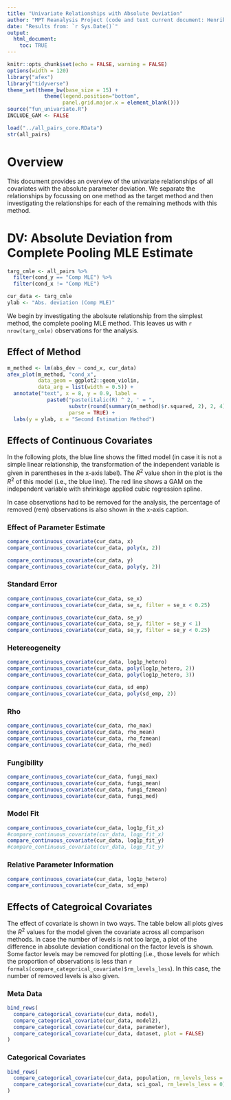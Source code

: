 ```yaml
---
title: "Univariate Relationships with Absolute Deviation"
author: "MPT Reanalysis Project (code and text current document: Henrik Singmann)"
date: "Results from: `r Sys.Date()`"
output: 
  html_document:
    toc: TRUE
---
```


<style>
  .main-container {
    max-width: 1200px !important;
  }
</style>


```r
knitr::opts_chunk$set(echo = FALSE, warning = FALSE)
options(width = 120)
library("afex")
library("tidyverse")
theme_set(theme_bw(base_size = 15) + 
            theme(legend.position="bottom", 
                  panel.grid.major.x = element_blank()))
source("fun_univariate.R")
INCLUDE_GAM <- FALSE
```

```r
load("../all_pairs_core.RData")
str(all_pairs)
```


# Overview

This document provides an overview of the univariate relationships of all covariates with the absolute parameter deviation.  We separate the relationships by focussing on one method as the target method and then investigating the relationships for each of the remaining methods with this method.



# DV: Absolute Deviation from Complete Pooling MLE Estimate



```r
targ_cmle <- all_pairs %>% 
  filter(cond_y == "Comp MLE") %>% 
  filter(cond_x != "Comp MLE")
```

```r
cur_data <- targ_cmle
ylab <- "Abs. deviation (Comp MLE)"
```


We begin by investigating the abolsute relationship from the simplest method, the complete pooling MLE method. This leaves us with `r nrow(targ_cmle)` observations for the analysis.

## Effect of Method

```r
m_method <- lm(abs_dev ~ cond_x, cur_data)
afex_plot(m_method, "cond_x", 
          data_geom = ggplot2::geom_violin, 
          data_arg = list(width = 0.5)) +
  annotate("text", x = 8, y = 0.9, label = 
             paste0("paste(italic(R) ^ 2, ' = ", 
                    substr(round(summary(m_method)$r.squared, 2), 2, 4), "')"), 
                    parse = TRUE) +
  labs(y = ylab, x = "Second Estimation Method")
```


## Effects of Continuous Covariates

In the following plots, the blue line shows the fitted model (in case it is not a simple linear relationship, the transformation of the independent variable is given in parentheses in the x-axis label). The $R^2$ value shon in the plot is the $R^2$ of this model (i.e., the blue line). The red line shows a GAM on the independent variable with shrinkage applied cubic regression spline.

In case observations had to be removed for the analysis, the percentage of removed (rem) observations is also shown in the x-axis caption.

### Effect of Parameter Estimate

```r
compare_continuous_covariate(cur_data, x)
compare_continuous_covariate(cur_data, poly(x, 2))

compare_continuous_covariate(cur_data, y)
compare_continuous_covariate(cur_data, poly(y, 2))
```

### Standard Error

```r
compare_continuous_covariate(cur_data, se_x)
compare_continuous_covariate(cur_data, se_x, filter = se_x < 0.25)

compare_continuous_covariate(cur_data, se_y)
compare_continuous_covariate(cur_data, se_y, filter = se_y < 1)
compare_continuous_covariate(cur_data, se_y, filter = se_y < 0.25)
```

### Hetereogeneity

```r
compare_continuous_covariate(cur_data, log1p_hetero)
compare_continuous_covariate(cur_data, poly(log1p_hetero, 2))
compare_continuous_covariate(cur_data, poly(log1p_hetero, 3))

compare_continuous_covariate(cur_data, sd_emp)
compare_continuous_covariate(cur_data, poly(sd_emp, 2))
```

### Rho

```r
compare_continuous_covariate(cur_data, rho_max)
compare_continuous_covariate(cur_data, rho_mean)
compare_continuous_covariate(cur_data, rho_fzmean)
compare_continuous_covariate(cur_data, rho_med)
```


### Fungibility

```r
compare_continuous_covariate(cur_data, fungi_max)
compare_continuous_covariate(cur_data, fungi_mean)
compare_continuous_covariate(cur_data, fungi_fzmean)
compare_continuous_covariate(cur_data, fungi_med)
```

### Model Fit

```r
compare_continuous_covariate(cur_data, log1p_fit_x)
#compare_continuous_covariate(cur_data, logp_fit_x)
compare_continuous_covariate(cur_data, log1p_fit_y)
#compare_continuous_covariate(cur_data, logp_fit_y)
```

### Relative Parameter Information

```r
compare_continuous_covariate(cur_data, log1p_hetero)
compare_continuous_covariate(cur_data, sd_emp)
```

## Effects of Categroical Covariates

The effect of covariate is shown in two ways. The table below all plots gives the $R^2$ values for the model given the covariate across all comparison methods. In case the number of levels is not too large, a plot of the difference in absolute deviation conditional on the factor levels is shown. Some factor levels may be removed for plotting (i.e., those levels for which the proportion of observations is less than `r formals(compare_categorical_covariate)$rm_levels_less`). In this case, the number of removed levels is also given.

### Meta Data

```r

bind_rows(
  compare_categorical_covariate(cur_data, model),
  compare_categorical_covariate(cur_data, model2),
  compare_categorical_covariate(cur_data, parameter),
  compare_categorical_covariate(cur_data, dataset, plot = FALSE)
)
```

### Categorical Covariates

```r
bind_rows(
  compare_categorical_covariate(cur_data, population, rm_levels_less = 0),
  compare_categorical_covariate(cur_data, sci_goal, rm_levels_less = 0)
)
```

